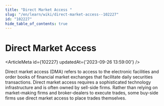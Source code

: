 ```yaml
---
title: "Direct Market Access "
slug: "/en/learn/wiki/direct-market-access--102227"
id: "102227"
hide_table_of_contents: true
---
```



# Direct Market Access 

<ArticleMeta id={102227} updatedAt={'2023-09-26 13:59:00'} />
<div className='border-solid border-b border-t-0 my-4 border-[var(--ifm-color-gray-300)]' />

Direct market access (DMA) refers to access to the electronic facilities and order books of financial market exchanges that facilitate daily securities transactions. Direct market access requires a sophisticated technology infrastructure and is often owned by sell-side firms. Rather than relying on market-making firms and broker-dealers to execute trades, some buy-side firms use direct market access to place trades themselves.
